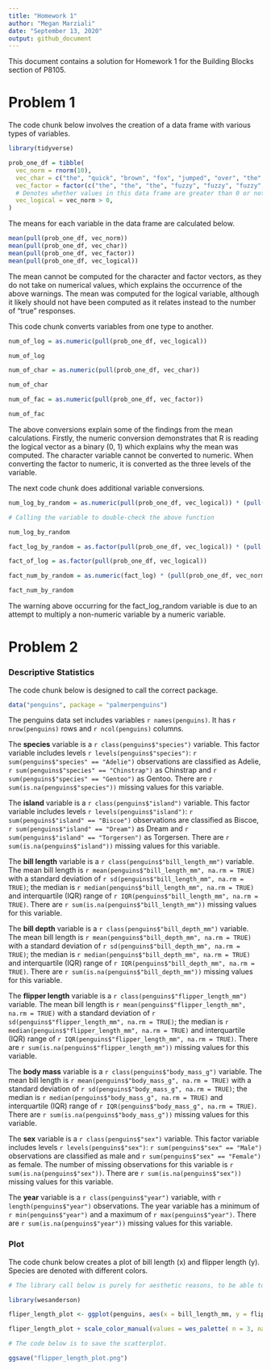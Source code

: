 ```yaml
---
title: "Homework 1"
author: "Megan Marziali"
date: "September 13, 2020"
output: github_document
---
```


This document contains a solution for Homework 1 for the Building Blocks section of P8105.

# Problem 1

The code chunk below involves the creation of a data frame with various types of variables. 

```r
library(tidyverse)

prob_one_df = tibble(
  vec_norm = rnorm(10),
  vec_char = c("the", "quick", "brown", "fox", "jumped", "over", "the", "lazy", "dog", "today"),
  vec_factor = factor(c("the", "the", "the", "fuzzy", "fuzzy", "fuzzy", "cat", "cat", "cat", "cat")),
  # Denotes whether values in this data frame are greater than 0 or not
  vec_logical = vec_norm > 0,
)
```

The means for each variable in the data frame are calculated below.

```r
mean(pull(prob_one_df, vec_norm))
mean(pull(prob_one_df, vec_char))
mean(pull(prob_one_df, vec_factor))
mean(pull(prob_one_df, vec_logical))
```

The mean cannot be computed for the character and factor vectors, as they do not take on numerical values, which explains the occurrence of the above warnings. The mean was computed for the logical variable, although it likely should not have been computed as it relates instead to the number of "true" responses.

This code chunk converts variables from one type to another.

```r
num_of_log = as.numeric(pull(prob_one_df, vec_logical))

num_of_log

num_of_char = as.numeric(pull(prob_one_df, vec_char))

num_of_char

num_of_fac = as.numeric(pull(prob_one_df, vec_factor))

num_of_fac
```

The above conversions explain some of the findings from the mean calculations. Firstly, the numeric conversion demonstrates that R is reading the logical vector as a binary (0, 1) which explains why the mean was computed. The character variable cannot be converted to numeric. When converting the factor to numeric, it is converted as the three levels of the variable.

The next code chunk does additional variable conversions.

```r
num_log_by_random = as.numeric(pull(prob_one_df, vec_logical)) * (pull(prob_one_df, vec_norm))

# Calling the variable to double-check the above function

num_log_by_random 

fact_log_by_random = as.factor(pull(prob_one_df, vec_logical)) * (pull(prob_one_df, vec_norm))

fact_of_log = as.factor(pull(prob_one_df, vec_logical))

fact_num_by_random = as.numeric(fact_log) * (pull(prob_one_df, vec_norm))

fact_num_by_random
```

The warning above occurring for the fact_log_random variable is due to an attempt to multiply a non-numeric variable by a numeric variable.

# Problem 2

### Descriptive Statistics

The code chunk below is designed to call the correct package.
```r
data("penguins", package = "palmerpenguins")
```

The penguins data set includes variables `r names(penguins)`. It has `r nrow(penguins)` rows and `r ncol(penguins)` columns.

The **species** variable is a `r class(penguins$"species")` variable. This factor variable includes levels `r levels(penguins$"species")`: `r sum(penguins$"species" == "Adelie")` observations are classified as Adelie, `r sum(penguins$"species" == "Chinstrap")` as Chinstrap and `r sum(penguins$"species" == "Gentoo")` as Gentoo. There are `r sum(is.na(penguins$"species"))` missing values for this variable.

The **island** variable is a `r class(penguins$"island")` variable. This factor variable includes levels `r levels(penguins$"island")`: `r sum(penguins$"island" == "Biscoe")` observations are classified as Biscoe, `r sum(penguins$"island" == "Dream")` as Dream and `r sum(penguins$"island" == "Torgersen")` as Torgersen. There are `r sum(is.na(penguins$"island"))` missing values for this variable.

The **bill length** variable is a `r class(penguins$"bill_length_mm")` variable. The mean bill length is `r mean(penguins$"bill_length_mm", na.rm = TRUE)` with a standard deviation of `r sd(penguins$"bill_length_mm", na.rm = TRUE)`; the median is `r median(penguins$"bill_length_mm", na.rm = TRUE)` and interquartile (IQR) range of `r IQR(penguins$"bill_length_mm", na.rm = TRUE)`. There are `r sum(is.na(penguins$"bill_length_mm"))` missing values for this variable.

The **bill depth** variable is a `r class(penguins$"bill_depth_mm")` variable. The mean bill length is `r mean(penguins$"bill_depth_mm", na.rm = TRUE)` with a standard deviation of `r sd(penguins$"bill_depth_mm", na.rm = TRUE)`; the median is `r median(penguins$"bill_depth_mm", na.rm = TRUE)` and interquartile (IQR) range of `r IQR(penguins$"bill_depth_mm", na.rm = TRUE)`. There are `r sum(is.na(penguins$"bill_depth_mm"))` missing values for this variable.

The **flipper length** variable is a `r class(penguins$"flipper_length_mm")` variable. The mean bill length is `r mean(penguins$"flipper_length_mm", na.rm = TRUE)` with a standard deviation of `r sd(penguins$"flipper_length_mm", na.rm = TRUE)`; the median is `r median(penguins$"flipper_length_mm", na.rm = TRUE)` and interquartile (IQR) range of `r IQR(penguins$"flipper_length_mm", na.rm = TRUE)`. There are `r sum(is.na(penguins$"flipper_length_mm"))` missing values for this variable.

The **body mass** variable is a `r class(penguins$"body_mass_g")` variable. The mean bill length is `r mean(penguins$"body_mass_g", na.rm = TRUE)` with a standard deviation of `r sd(penguins$"body_mass_g", na.rm = TRUE)`; the median is `r median(penguins$"body_mass_g", na.rm = TRUE)` and interquartile (IQR) range of `r IQR(penguins$"body_mass_g", na.rm = TRUE)`. There are `r sum(is.na(penguins$"body_mass_g"))` missing values for this variable.

The **sex** variable is a `r class(penguins$"sex")` variable. This factor variable includes levels `r levels(penguins$"sex")`: `r sum(penguins$"sex" == "Male")` observations are classified as male and `r sum(penguins$"sex" == "Female")` as female. The number of missing observations for this variable is `r sum(is.na(penguins$"sex"))`. There are `r sum(is.na(penguins$"sex"))` missing values for this variable.

The **year** variable is a `r class(penguins$"year")` variable, with `r length(penguins$"year")` observations. The year variable has a minimum of `r min(penguins$"year")` and a maximum of `r max(penguins$"year")`. There are `r sum(is.na(penguins$"year"))` missing values for this variable.

### Plot

The code chunk below creates a plot of bill length (x) and flipper length (y). Species are denoted with different colors.

```r
# The library call below is purely for aesthetic reasons, to be able to alter the colors in the plot.

library(wesanderson)

fliper_length_plot <- ggplot(penguins, aes(x = bill_length_mm, y = flipper_length_mm, color = species)) + geom_point()

fliper_length_plot + scale_color_manual(values = wes_palette( n = 3, name = "Moonrise2"))

# The code below is to save the scatterplot.

ggsave("flipper_length_plot.png")
```




